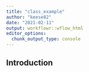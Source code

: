 ```yaml
---
title: "class_example"
author: "keese82"
date: "2021-02-11"
output: workflowr::wflow_html
editor_options:
  chunk_output_type: console
---
```


## Introduction

```r

```

